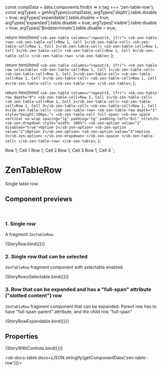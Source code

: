
const compData = data.components.find(n => n.tag === 'zen-table-row');
const argTypes = getArgTypes(compData);
argTypes['depth'].table.disable = true;
argTypes['expandable'].table.disable = true;
argTypes['expanded'].table.disable = true;
argTypes['visible'].table.disable = true;
argTypes['$indeterminate'].table.disable = true;

<Meta title="Lists/Table/Row" component="zen-table-row" argTypes={argTypes} />

  return html/*html*/ `
    <sb-zen-table columns="repeat(4, 1fr)">
      <sb-zen-table-row>
        <sb-zen-table-cell>Row 1, Cell 1</sb-zen-table-cell>
        <sb-zen-table-cell>Row 1, Cell 2</sb-zen-table-cell>
        <sb-zen-table-cell>Row 1, Cell 3</sb-zen-table-cell>
        <sb-zen-table-cell>Row 1, Cell 4</sb-zen-table-cell>
      </sb-zen-table-row>
    </sb-zen-table>
  `;
};

  return html/*html*/ `
    <sb-zen-table columns="repeat(4, 1fr)">
      <sb-zen-table-row selectable>
        <sb-zen-table-cell>Row 1, Cell 1</sb-zen-table-cell>
        <sb-zen-table-cell>Row 1, Cell 2</sb-zen-table-cell>
        <sb-zen-table-cell>Row 1, Cell 3</sb-zen-table-cell>
        <sb-zen-table-cell>Row 1, Cell 4</sb-zen-table-cell>
      </sb-zen-table-row>
    </sb-zen-table>
  `;
};

  return html/*html*/ `
    <sb-zen-table columns="repeat(4, 1fr)">
      <sb-zen-table-row depth="0">
        <sb-zen-table-cell>Row 1, Cell 1</sb-zen-table-cell>
        <sb-zen-table-cell>Row 1, Cell 2</sb-zen-table-cell>
        <sb-zen-table-cell>Row 1, Cell 3</sb-zen-table-cell>
        <sb-zen-table-cell>Row 1, Cell 4</sb-zen-table-cell>
      </sb-zen-table-row>
      <sb-zen-table-row depth="1" style="height:100px;">
        <sb-zen-table-cell full-span>
          <sb-zen-space vertical no-wrap spacing="lg" padding="lg" padding-left="6xl" stretch>
            <sb-zen-dropdown style="width: 100%">
              <sb-zen-option value="1" disabled="true">Option 1</sb-zen-option>
              <sb-zen-option value="2">Option 2</sb-zen-option>
              <sb-zen-option value="3">Option 3</sb-zen-option>
            </sb-zen-dropdown>
          </sb-zen-space>
        </sb-zen-table-cell>
      </sb-zen-table-row>
    </sb-zen-table>
  `;
};

  <sb-zen-table columns="repeat(4, 1fr)">
    <sb-zen-table-row ...="${spreadArgs(args, argTypes)}">
      <sb-zen-table-cell>Row 1, Cell 1</sb-zen-table-cell>
      <sb-zen-table-cell>Row 1, Cell 2</sb-zen-table-cell>
      <sb-zen-table-cell>Row 1, Cell 3</sb-zen-table-cell>
      <sb-zen-table-cell>Row 1, Cell 4</sb-zen-table-cell>
    </sb-zen-table-row>
  </sb-zen-table>
`;

# ZenTableRow

Single table row.

## Component previews

<br />

### 1. Single row

A fragment `ZenTableRow`

<Canvas>
  <Story name="StoryRow">{StoryRow.bind({})}</Story>
</Canvas>

### 2. Single row that can be selected

`ZenTableRow` fragment component with selectable enabled.

<Canvas>
  <Story name="StoryRowsSelectable">{StoryRowsSelectable.bind({})}</Story>
</Canvas>

### 3. Row that can be expanded and has a "full-span" attribute ("slotted content") row

`ZenTableRow` fragment component that can be expanded. Parent row has to have "full-span-parent" attribute, and the child row "full-span"

<Canvas>
  <Story name="StoryRowExpandable">{StoryRowExpandable.bind({})}</Story>
</Canvas>

## Properties

<Canvas>
  <Story
    name="default"
    args={{
      ...getDefaultArgs(argTypes),
    }}
  >
    {StoryWithControls.bind({})}
  </Story>
</Canvas>

<ArgsTable story="default" />

<sb-docs-table docs={JSON.stringify(getComponentData('zen-table-row'))}></sb-docs-table>
